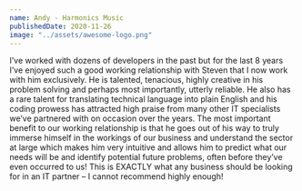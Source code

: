 ```yaml
---
name: Andy - Harmonics Music
publishedDate: 2020-11-26
image: "../assets/awesome-logo.png"
---
```


I’ve worked with dozens of developers in the past but for the last 8 years I’ve enjoyed such a good working relationship with Steven that I now work with him exclusively. He is talented, tenacious, highly creative in his problem solving and perhaps most importantly, utterly reliable. He also has a rare talent for translating technical language into plain English and his coding prowess has attracted high praise from many other IT specialists we’ve partnered with on occasion over the years. The most important benefit to our working relationship is that he goes out of his way to truly immerse himself in the workings of our business and understand the sector at large which makes him very intuitive and allows him to predict what our needs will be and identify potential future problems, often before they’ve even occurred to us! This is EXACTLY what any business should be looking for in an IT partner – I cannot recommend highly enough!